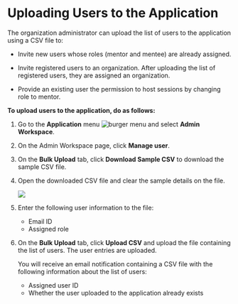
# Uploading Users to the Application

The organization administrator can upload the list of users to the application using a CSV file to:

* Invite new users whose roles (mentor and mentee) are already assigned.

* Invite registered users to an organization. After uploading the list of registered users, they are assigned an organization.

* Provide an existing user the permission to host sessions by changing role to mentor.

**To upload users to the application, do as follows:**

1. Go to the <b>Application</b> menu ![burger menu](media/burgermenu-icon.png) and select **Admin Workspace**.

2. On the Admin Workspace page, click **Manage user**.

3. On the **Bulk Upload** tab, click **Download Sample CSV** to download the sample CSV file.

4. Open the downloaded CSV file and clear the sample details on the file.

    ![](media/orgadmin-bulkupload.png)

5. Enter the following user information to the file:

    * Email ID
    * Assigned role
 
6. On the **Bulk Upload** tab, click **Upload CSV** and upload the file containing the list of users. The user entries are uploaded.

    <Admonition type="tip">
    <p>You will receive an email notification containing a CSV file with the following information about the list of users:</p>
    <ul>
    <li>Assigned user ID</li>
    <li>Whether the user uploaded to the application already exists</li>
    </ul>
    </Admonition>